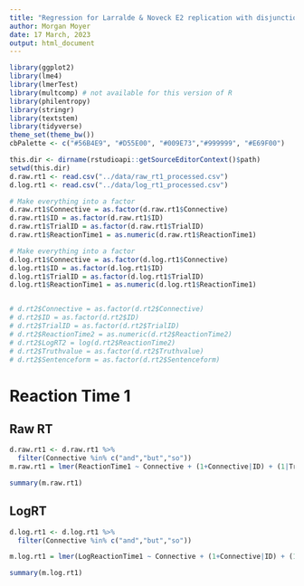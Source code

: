 ```yaml
---
title: "Regression for Larralde & Noveck E2 replication with disjunctions in training"
author: Morgan Moyer
date: 17 March, 2023
output: html_document
---
```


```r
library(ggplot2)
library(lme4)
library(lmerTest)
library(multcomp) # not available for this version of R
library(philentropy)
library(stringr)
library(textstem)
library(tidyverse)
theme_set(theme_bw())
cbPalette <- c("#56B4E9", "#D55E00", "#009E73","#999999", "#E69F00")
```

```r
this.dir <- dirname(rstudioapi::getSourceEditorContext()$path)
setwd(this.dir)
d.raw.rt1 <- read.csv("../data/raw_rt1_processed.csv")
d.log.rt1 <- read.csv("../data/log_rt1_processed.csv")
```



```r

# Make everything into a factor
d.raw.rt1$Connective = as.factor(d.raw.rt1$Connective)
d.raw.rt1$ID = as.factor(d.raw.rt1$ID)
d.raw.rt1$TrialID = as.factor(d.raw.rt1$TrialID)
d.raw.rt1$ReactionTime1 = as.numeric(d.raw.rt1$ReactionTime1)

# Make everything into a factor
d.log.rt1$Connective = as.factor(d.log.rt1$Connective)
d.log.rt1$ID = as.factor(d.log.rt1$ID)
d.log.rt1$TrialID = as.factor(d.log.rt1$TrialID)
d.log.rt1$ReactionTime1 = as.numeric(d.log.rt1$ReactionTime1)


# d.rt2$Connective = as.factor(d.rt2$Connective)
# d.rt2$ID = as.factor(d.rt2$ID)
# d.rt2$TrialID = as.factor(d.rt2$TrialID)
# d.rt2$ReactionTime2 = as.numeric(d.rt2$ReactionTime2)
# d.rt2$LogRT2 = log(d.rt2$ReactionTime2)
# d.rt2$Truthvalue = as.factor(d.rt2$Truthvalue)
# d.rt2$Sentenceform = as.factor(d.rt2$Sentenceform)

```


# Reaction Time 1
## Raw RT

```r
d.raw.rt1 <- d.raw.rt1 %>% 
  filter(Connective %in% c("and","but","so"))
m.raw.rt1 = lmer(ReactionTime1 ~ Connective + (1+Connective|ID) + (1|TrialID), data=d.raw.rt1)

summary(m.raw.rt1)

```

## LogRT
```r
d.log.rt1 <- d.log.rt1 %>% 
  filter(Connective %in% c("and","but","so"))

m.log.rt1 = lmer(LogReactionTime1 ~ Connective + (1+Connective|ID) + (1|TrialID), data=d.log.rt1)

summary(m.log.rt1)

```

